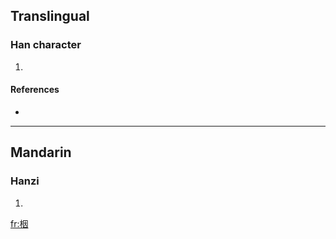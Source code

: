 ==Translingual==

===Han character===
{{Han char|rn=75|rad=木|as=06|sn=10|four=|canj=木田大 (DWK)}}

# {{defn|Han|sort=木06}}

====References====
* {{Han ref|kx=0524.020|dkj=14741|hdz=21199.030|uh=6836|ud=26678}}

----

==Mandarin==

===Hanzi===
{{cmn-hanzi|pin=[[yīn]] ([[yin1]])|wg=i<sup>n</sup>}}

# {{defn|Mandarin|sort=木06}}

[[fr:栶]]